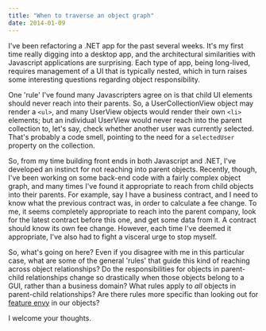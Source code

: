 ```yaml
---
title: "When to traverse an object graph"
date: 2014-01-09
---
```


I've been refactoring a .NET app for the past several weeks. It's my first time really digging into a desktop app, and the architectural similarities with Javascript applications are surprising. Each type of app, being long-lived, requires management of a UI that is typically nested, which in turn raises some interesting questions regarding object responsibility.

<!-- more -->

One 'rule' I've found many Javascripters agree on is that child UI elements should never reach into their parents. So, a UserCollectionView object may render a `<ul>`, and many UserView objects would render their own `<li>` elements; but an individual UserView would never reach into the parent collection to, let's say, check whether another user was currently selected. That's probably a code smell, pointing to the need for a `selectedUser` property on the collection.

So, from my time building front ends in both Javascript and .NET, I've developed an instinct for not reaching into parent objects. Recently, though, I've been working on some back-end code with a fairly complex object graph, and many times I've found it appropriate to reach from child objects into their parents. For example, say I have a business contract, and I need to know what the previous contract was, in order to calculate a fee change. To me, it seems completely appropriate to reach into the parent company, look for the latest contract before this one, and get some data from it. A contract should know its own fee change. However, each time I've deemed it appropriate, I've also had to fight a visceral urge to stop myself.

So, what's going on here? Even if you disagree with me in this particular case, what are some of the general 'rules' that guide this kind of reaching across object relationships? Do the responsibilities for objects in parent-child relationships change so drastically when those objects belong to a GUI, rather than a business domain? What rules apply to _all_ objects in parent-child relationships? Are there rules more specific than looking out for [feature envy](http://sourcemaking.com/refactoring/feature-envy) in our objects?

I welcome your thoughts.
